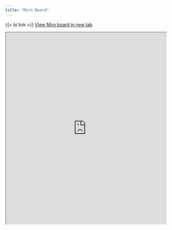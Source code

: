 ```yaml
---
title: "Miro Board"
---
```


{{< bi link >}} [View Miro board in new tab](https://miro.com/app/board/uXjVILmeGtU=/?share_link_id=416238961121)

```{=html}
<iframe src="https://miro.com/app/board/uXjVILmeGtU=/?share_link_id=416238961121" width="100%" height="600px"></iframe>
```

